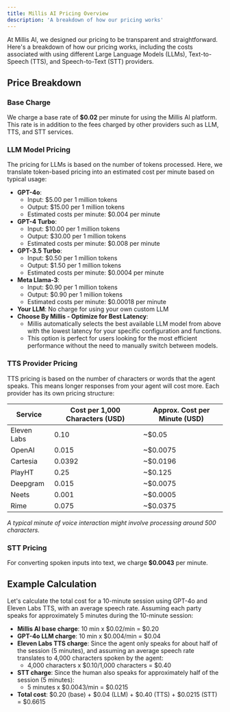```yaml
---
title: Millis AI Pricing Overview
description: 'A breakdown of how our pricing works'
---
```


At Millis AI, we designed our pricing to be transparent and straightforward. Here's a breakdown of how our pricing works, including the costs associated with using different Large Language Models (LLMs), Text-to-Speech (TTS), and Speech-to-Text (STT) providers.

## Price Breakdown

### Base Charge

We charge a base rate of **$0.02** per minute for using the Millis AI platform. This rate is in addition to the fees charged by other providers such as LLM, TTS, and STT services.

### LLM Model Pricing

The pricing for LLMs is based on the number of tokens processed. Here, we translate token-based pricing into an estimated cost per minute based on typical usage:

* **GPT-4o**:
  * Input: $5.00 per 1 million tokens
  * Output: $15.00 per 1 million tokens
  * Estimated costs per minute: $0.004 per minute
* **GPT-4 Turbo**:
  * Input: $10.00 per 1 million tokens
  * Output: $30.00 per 1 million tokens
  * Estimated costs per minute: $0.008 per minute
* **GPT-3.5 Turbo**:
  * Input: $0.50 per 1 million tokens
  * Output: $1.50 per 1 million tokens
  * Estimated costs per minute: $0.0004 per minute
* **Meta Llama-3**:
  * Input: $0.90 per 1 million tokens
  * Output: $0.90 per 1 million tokens
  * Estimated costs per minute: $0.00018 per minute
* **Your LLM**: No charge for using your own custom LLM
* **Choose By Millis - Optimize for Best Latency**:
  * Millis automatically selects the best available LLM model from above with the lowest latency for your specific configuration and functions.
  * This option is perfect for users looking for the most efficient performance without the need to manually switch between models.

### TTS Provider Pricing

TTS pricing is based on the number of characters or words that the agent speaks. This means longer responses from your agent will cost more. Each provider has its own pricing structure:

| Service    | Cost per 1,000 Characters (USD)  | Approx. Cost per Minute (USD) |
|------------|----------------------------------|-------------------------------|
| Eleven Labs| 0.10                             | ~$0.05                        |
| OpenAI     | 0.015                            | ~$0.0075                      |
| Cartesia   | 0.0392                           | ~$0.0196                      |
| PlayHT     | 0.25                             | ~$0.125                       |
| Deepgram   | 0.015                            | ~$0.0075                      |
| Neets      | 0.001                            | ~$0.0005                      |
| Rime       | 0.075                            | ~$0.0375                      |

*A typical minute of voice interaction might involve processing around 500 characters.*

### STT Pricing

For converting spoken inputs into text, we charge **$0.0043** per minute.

## Example Calculation
Let's calculate the total cost for a 10-minute session using GPT-4o and Eleven Labs TTS, with an average speech rate. Assuming each party speaks for approximately 5 minutes during the 10-minute session:

- **Millis AI base charge**: 10 min x $0.02/min = $0.20
- **GPT-4o LLM charge**: 10 min x $0.004/min = $0.04
- **Eleven Labs TTS charge**:
Since the agent only speaks for about half of the session (5 minutes), and assuming an average speech rate translates to 4,000 characters spoken by the agent:
  - 4,000 characters x $0.10/1,000 characters = $0.40
- **STT charge**:
Since the human also speaks for approximately half of the session (5 minutes):
  - 5 minutes x $0.0043/min = $0.0215
- **Total cost**: $0.20 (base) + $0.04 (LLM) + $0.40 (TTS) + $0.0215 (STT) = $0.6615